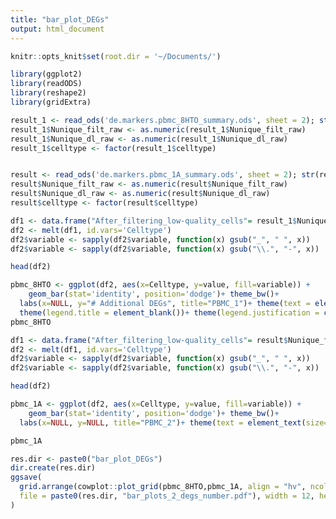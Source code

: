 ```yaml
---
title: "bar_plot_DEGs"
output: html_document
---
```


```r
knitr::opts_knit$set(root.dir = '~/Documents/')
```

```r
library(ggplot2)
library(readODS)
library(reshape2)
library(gridExtra)

result_1 <- read_ods('de.markers.pbmc_8HTO_summary.ods', sheet = 2); str(result_1)
result_1$Nunique_filt_raw <- as.numeric(result_1$Nunique_filt_raw)
result_1$Nunique_dl_raw <- as.numeric(result_1$Nunique_dl_raw)
result_1$celltype <- factor(result_1$celltype)


result <- read_ods('de.markers.pbmc_1A_summary.ods', sheet = 2); str(result)
result$Nunique_filt_raw <- as.numeric(result$Nunique_filt_raw)
result$Nunique_dl_raw <- as.numeric(result$Nunique_dl_raw)
result$celltype <- factor(result$celltype)


```

```r
df1 <- data.frame("After_filtering_low-quality_cells"= result_1$Nunique_filt_raw, "After_filtering_low-quality_cells_and_doublets" = result_1$Nunique_dl_raw, Celltype=result_1$celltype)
df2 <- melt(df1, id.vars='Celltype')
df2$variable <- sapply(df2$variable, function(x) gsub("_", " ", x))
df2$variable <- sapply(df2$variable, function(x) gsub("\\.", "-", x))

head(df2)

pbmc_8HTO <- ggplot(df2, aes(x=Celltype, y=value, fill=variable)) +
    geom_bar(stat='identity', position='dodge')+ theme_bw()+
  labs(x=NULL, y="# Additional DEGs", title="PBMC_1")+ theme(text = element_text(size=18))+ theme(axis.text.x = element_text(angle = 90))+
  theme(legend.title = element_blank())+ theme(legend.justification = c(0,1), legend.position = c(0,1), legend.background = element_rect(fill = NA))
pbmc_8HTO
```





```r
df1 <- data.frame("After_filtering_low-quality_cells"= result$Nunique_filt_raw, "After_filtering_low-quality_cells_and_doublets" = result$Nunique_dl_raw, Celltype=result$celltype)
df2 <- melt(df1, id.vars='Celltype')
df2$variable <- sapply(df2$variable, function(x) gsub("_", " ", x))
df2$variable <- sapply(df2$variable, function(x) gsub("\\.", "-", x))

head(df2)

pbmc_1A <- ggplot(df2, aes(x=Celltype, y=value, fill=variable)) +
    geom_bar(stat='identity', position='dodge')+ theme_bw()+
  labs(x=NULL, y=NULL, title="PBMC_2")+ theme(text = element_text(size=18))+theme(legend.title = element_blank())+ theme(text = element_text(size=18))+ theme(axis.text.x = element_text(angle = 90))+theme(legend.justification = c(0,1), legend.position = c(0,1), legend.background = element_rect(fill = NA))

pbmc_1A
```

```r
res.dir <- paste0("bar_plot_DEGs")
dir.create(res.dir)
ggsave(
  grid.arrange(cowplot::plot_grid(pbmc_8HTO,pbmc_1A, align = "hv", ncol = 2)),
  file = paste0(res.dir, "bar_plots_2_degs_number.pdf"), width = 12, height = 6
)

```

